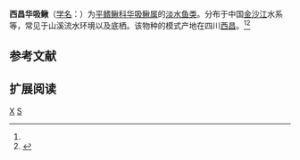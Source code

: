 {{Speciesbox 
| taxon = Sinogastromyzon sichangensis
| status = NE
| status_system = IUCN3.1
| authority =  H.W. Chang, 1944<ref name='id6555'>{{cite web| url =http://www.bioinfo.cn/db05/BjdwSpecies.php?action=view&id=6555| title =西昌华吸鳅| work =中国动物物种编目数据库| publisher =中国科学院微生物研究所| author =中国科学院动物研究所| accessdate =2009-04-11| deadurl =yes| archiveurl =https://web.archive.org/web/20160305013047/http://www.bioinfo.cn/db05/BjdwSpecies.php?action=view&id=6555| archivedate =2016-03-05| df =}}</ref>
}}

'''西昌华吸鳅'''（[[学名|学名]]：{{lang|la|''Sinogastromyzon sichangensis''}}）为[[平鳍鳅科|平鳍鳅科]][[华吸鳅属|华吸鳅属]]的[[淡水鱼|淡水鱼类]]。分布于中国[[金沙江|金沙江]]水系等，常见于山溪流水环境以及底栖。该物种的模式产地在四川[[西昌|西昌]]。<ref name='id6555'/><ref>{{FishBase species | genus = Sinogastromyzon | species = sichangensis | month = 08| year = 2012}}</ref>

== 参考文献 ==
{{reflist}}

== 扩展阅读 ==
{{refbegin}}
{{wikispecies-inline|Sinogastromyzon sichangensis|西昌华吸鳅}}
{{refend}}
{{Taxonbar|from=Q1041584}}

[[Category:华吸鳅属|X]]
[[Category:1944年描述的魚類|S]]

{{鯉形目小作品}}